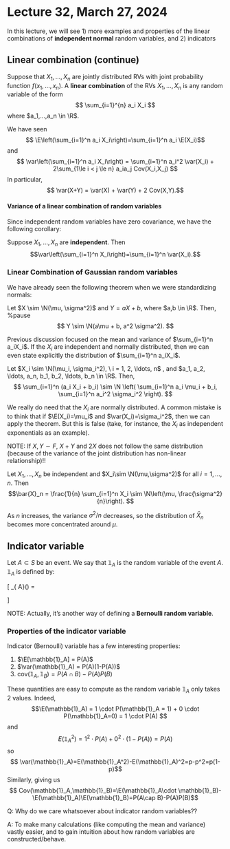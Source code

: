 # Lecture 32, March 27, 2024
In this lecture, we will see 1) more examples and properties of the linear combinations of **independent normal** random variables, and 2) indicators 


## Linear combination (continue)

::: {.definition}
Suppose that $X_1,...,X_n$ are jointly distributed RVs with joint probability function $f(x_1,...,x_n)$. A **linear combination** of the RVs $X_1,...,X_n$ is any random variable of the form
$$
\sum_{i=1}^{n} a_i X_i
$$
where $a_1,...,a_n \in \R$.
:::

We have seen
$$ \E\left(\sum_{i=1}^n a_i X_i\right)=\sum_{i=1}^n a_i \E(X_i)$$
and
 $$
        \var\left(\sum_{i=1}^n a_i X_i\right) 
        = \sum_{i=1}^n a_i^2 \var(X_i) + 2\sum_{1\le i < j \le n} a_ia_j Cov(X_i,X_j)
        $$
In particular,
$$ \var(X+Y) = \var(X) + \var(Y) + 2 Cov(X,Y).$$


#### Variance of a linear combination of random variables

Since independent random variables have zero covariance, we have the following corollary:

::: {.corollary}
Suppose $X_1,\dots,X_n$ are **independent**. Then
    $$\var\left(\sum_{i=1}^n X_i\right)=\sum_{i=1}^n \var(X_i).$$
:::


### Linear Combination of Gaussian random variables

We have already seen the following theorem when we were standardizing normals:

::: {.theorem}
Let $X \sim \N(\mu, \sigma^2)$ and $Y = aX + b$, where $a,b \in \R$. Then,
%pause
$$
Y \sim \N(a\mu + b, a^2 \sigma^2).
$$
:::


Previous discussion focused on the mean and variance of $\sum_{i=1}^n a_iX_i$. If the $X_i$ are independent and normally distributed, then we can even state explicitly the distribution of $\sum_{i=1}^n a_iX_i$. 

::: {.theorem}
Let $X_i \sim \N(\mu_i, \sigma_i^2), \ i = 1, 2, \ldots, n$ \textbf{independently}, and $a_1, a_2, \ldots, a_n, b_1, b_2, \ldots, b_n \in \R$. Then,
$$
\sum_{i=1}^n (a_i X_i + b_i) \sim \N \left( \sum_{i=1}^n a_i \mu_i + b_i, \sum_{i=1}^n a_i^2 \sigma_i^2 \right).
$$
:::
        

We really do need that the $X_i$ are normally distributed. A common mistake is to think that if $\E(X_i)=\mu_i$ and $\var(X_i)=\sigma_i^2$, then we can apply the theorem. But this is false (take, for instance, the $X_i$ as independent exponentials as an example). 


NOTE: If $X,Y\sim F$, $X+Y$ and $2X$ does not follow the same distribution (because of the variance of the joint distribution has non-linear relationship)!!

::: {.corollary}
Let $X_1,\dots,X_n$ be independent and $X_i\sim \N(\mu,\sigma^2)$ for all $i=1,\dots,n$. Then
$$\bar{X}_n = \frac{1}{n} \sum_{i=1}^n X_i \sim \N\left(\mu, \frac{\sigma^2}{n}\right). $$
:::

As $n$ increases, the variance $\sigma^2/n$ decreases, so the distribution of $\bar{X}_n$ becomes more concentrated around $\mu$.

## Indicator variable
::: {.definition}
Let $A \subset S$ be an event. We say that $\mathbb{1}_{ A}$ is the \textbf{indicator} random variable of the event $A$. $\mathbb{1}_{ A}$ is defined by:

\[ \mathbb{1}_{ A}(\omega) =\begin{cases}
      1 & \mbox{ $\omega \in A$,} \\
      0 & \mbox{ $\omega \in \bar{A}$ }
   \end{cases}
\]

:::

NOTE: Actually, it's another way of defining a **Bernoulli random variable**. 

### Properties of the indicator variable

Indicator (Bernoulli) variable has a few interesting properties:

1. $\E[\mathbb{1}_A] = P(A)$
2. $\var(\mathbb{1}_A) = P(A)(1-P(A))$
3. $\mbox{cov}(\mathbb{1}_A,\mathbb{1}_B) = P(A\cap B ) - P(A)P(B)$

::: {.proof}
These quantities are easy to compute as the random variable $\mathbb{1}_A$ only takes 2 values. Indeed,
$$\E(\mathbb{1}_A) = 1 \cdot P(\mathbb{1}_A = 1) + 0 \cdot P(\mathbb{1}_A=0) = 1 \cdot P(A) $$
and
$$E(\mathbb{1}_A^2) = 1^2 \cdot P(A) + 0^2 \cdot (1-P(A)) = P(A)$$
so 
$$ \var(\mathbb{1}_A)=E(\mathbb{1}_A^2)-E(\mathbb{1}_A)^2=p-p^2=p(1-p)$$
Similarly,
\begin{align*}
    \E(\mathbb{1}_A\cdot \mathbb{1}_B) &= 1\cdot P(\mathbb{1}_A =1,\mathbb{1}_B=1)+0=P(A\cap B)
  \end{align*}
giving us
$$ Cov(\mathbb{1}_A,\mathbb{1}_B)=\E(\mathbb{1}_A\cdot \mathbb{1}_B)-\E(\mathbb{1}_A)\E(\mathbb{1}_B)=P(A\cap B)-P(A)P(B)$$
:::

Q: Why do we care whatsoever about indicator random variables?? 

A: To make many calculations (like computing the mean and variance) vastly easier, and to gain intuition about how random variables are constructed/behave.

